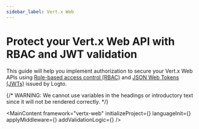 ```yaml
---
sidebar_label: Vert.x Web
---
```




# Protect your Vert.x Web API with RBAC and JWT validation

This guide will help you implement authorization to secure your Vert.x Web APIs using [Role-based access control (RBAC)](/authorization/role-based-access-control) and [JSON Web Tokens (JWTs)](https://auth.wiki/jwt) issued by Logto.

{/* WARNING: We cannot use variables in the headings or introductory text since it will not be rendered correctly. */}

<MainContent
  framework="vertx-web"
  initializeProject={<InitProject />}
  languageInit={<Init />}
  applyMiddleware={<ApplyMiddleware />}
  addValidationLogic={<AddValidationLogic framework="vertx-web" />}
/>
